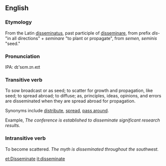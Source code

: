==English==

===Etymology===
From the Latin [[disseminatus]], past participle of [[disseminare]], from prefix ''dis-'' "in all directions" + ''seminare'' "to plant or propagate", from ''semen, seminis'' "seed."

===Pronunciation===
IPA: dɪ'sɛm.ɪn.eɪt


===Transitive verb===
To sow broadcast or as seed; to scatter for growth and propagation, like seed; to spread abroad; to diffuse; as, principles, ideas, opinions, and errors are disseminated when they are spread abroad for propagation.

Synonyms include [[distribute]], [[spread]], [[pass around]].

Example, ''The conference is established to disseminate significant research results.''

===Intransitive verb===
To become scattered.  ''The myth is disseminated throughout the southwest.''

[[et:Disseminate]]
[[it:disseminate]]